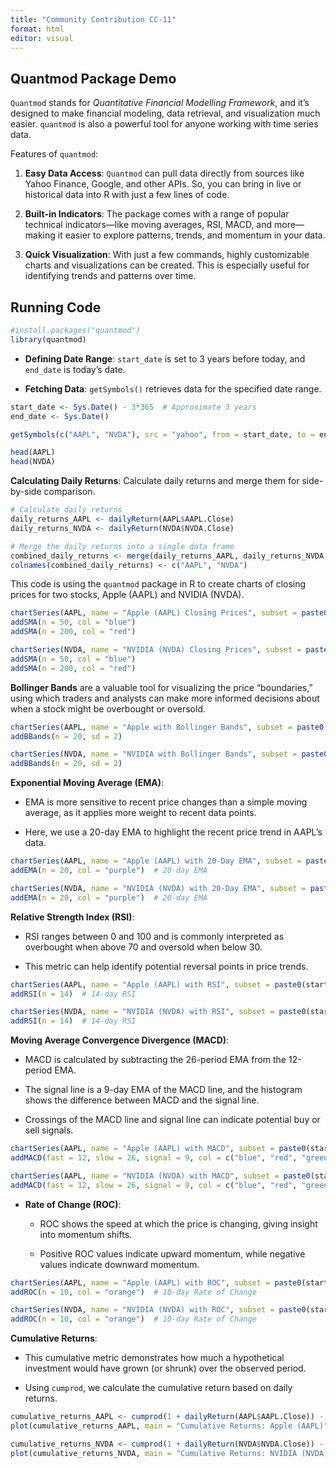 ```yaml
---
title: "Community Contribution CC-11"
format: html
editor: visual
---
```


## Quantmod Package Demo

`Quantmod` stands for *Quantitative Financial Modelling Framework*, and it's designed to make financial modeling, data retrieval, and visualization much easier. `quantmod` is also a powerful tool for anyone working with time series data.

Features of `quantmod`:

1.  **Easy Data Access**: `Quantmod` can pull data directly from sources like Yahoo Finance, Google, and other APIs. So, you can bring in live or historical data into R with just a few lines of code.

2.  **Built-in Indicators**: The package comes with a range of popular technical indicators—like moving averages, RSI, MACD, and more—making it easier to explore patterns, trends, and momentum in your data.

3.  **Quick Visualization**: With just a few commands, highly customizable charts and visualizations can be created. This is especially useful for identifying trends and patterns over time.

## Running Code

```r
#install.packages("quantmod")
library(quantmod)
```

-   **Defining Date Range**: `start_date` is set to 3 years before today, and `end_date` is today’s date.

-   **Fetching Data**: `getSymbols()` retrieves data for the specified date range.

```r
start_date <- Sys.Date() - 3*365  # Approximate 3 years
end_date <- Sys.Date()

getSymbols(c("AAPL", "NVDA"), src = "yahoo", from = start_date, to = end_date)

head(AAPL)
head(NVDA)

```

**Calculating Daily Returns**: Calculate daily returns and merge them for side-by-side comparison.

```r
# Calculate daily returns
daily_returns_AAPL <- dailyReturn(AAPL$AAPL.Close)
daily_returns_NVDA <- dailyReturn(NVDA$NVDA.Close)

# Merge the daily returns into a single data frame
combined_daily_returns <- merge(daily_returns_AAPL, daily_returns_NVDA, all = FALSE)
colnames(combined_daily_returns) <- c("AAPL", "NVDA")

```

This code is using the `quantmod` package in R to create charts of closing prices for two stocks, Apple (AAPL) and NVIDIA (NVDA).

```r
chartSeries(AAPL, name = "Apple (AAPL) Closing Prices", subset = paste0(start_date, "::", end_date), theme = chartTheme("white"))
addSMA(n = 50, col = "blue")
addSMA(n = 200, col = "red")

chartSeries(NVDA, name = "NVIDIA (NVDA) Closing Prices", subset = paste0(start_date, "::", end_date), theme = chartTheme("white"))
addSMA(n = 50, col = "blue")
addSMA(n = 200, col = "red")
```

**Bollinger Bands** are a valuable tool for visualizing the price "boundaries," using which traders and analysts can make more informed decisions about when a stock might be overbought or oversold.

```r
chartSeries(AAPL, name = "Apple with Bollinger Bands", subset = paste0(start_date, "::", end_date), theme = chartTheme("white"))
addBBands(n = 20, sd = 2)

chartSeries(NVDA, name = "NVIDIA with Bollinger Bands", subset = paste0(start_date, "::", end_date), theme = chartTheme("white"))
addBBands(n = 20, sd = 2)
```

**Exponential Moving Average (EMA)**:

-   EMA is more sensitive to recent price changes than a simple moving average, as it applies more weight to recent data points.

-   Here, we use a 20-day EMA to highlight the recent price trend in AAPL’s data.

```r
chartSeries(AAPL, name = "Apple (AAPL) with 20-Day EMA", subset = paste0(start_date, "::", end_date), theme = chartTheme("white"))
addEMA(n = 20, col = "purple")  # 20-day EMA

chartSeries(NVDA, name = "NVIDIA (NVDA) with 20-Day EMA", subset = paste0(start_date, "::", end_date), theme = chartTheme("white"))
addEMA(n = 20, col = "purple")  # 20-day EMA
```

**Relative Strength Index (RSI)**:

-   RSI ranges between 0 and 100 and is commonly interpreted as overbought when above 70 and oversold when below 30.

-   This metric can help identify potential reversal points in price trends.

```r
chartSeries(AAPL, name = "Apple (AAPL) with RSI", subset = paste0(start_date, "::", end_date), theme = chartTheme("white"))
addRSI(n = 14)  # 14-day RSI

chartSeries(NVDA, name = "NVIDIA (NVDA) with RSI", subset = paste0(start_date, "::", end_date), theme = chartTheme("white"))
addRSI(n = 14)  # 14-day RSI
```

**Moving Average Convergence Divergence (MACD)**:

-   MACD is calculated by subtracting the 26-period EMA from the 12-period EMA.

-   The signal line is a 9-day EMA of the MACD line, and the histogram shows the difference between MACD and the signal line.

-   Crossings of the MACD line and signal line can indicate potential buy or sell signals.

```r
chartSeries(AAPL, name = "Apple (AAPL) with MACD", subset = paste0(start_date, "::", end_date), theme = chartTheme("white"))
addMACD(fast = 12, slow = 26, signal = 9, col = c("blue", "red", "green"))

chartSeries(AAPL, name = "NVIDIA (NVDA) with MACD", subset = paste0(start_date, "::", end_date), theme = chartTheme("white"))
addMACD(fast = 12, slow = 26, signal = 9, col = c("blue", "red", "green"))
```

-   **Rate of Change (ROC)**:

    -   ROC shows the speed at which the price is changing, giving insight into momentum shifts.

    -   Positive ROC values indicate upward momentum, while negative values indicate downward momentum.

```r
chartSeries(AAPL, name = "Apple (AAPL) with ROC", subset = paste0(start_date, "::", end_date), theme = chartTheme("white"))
addROC(n = 10, col = "orange")  # 10-day Rate of Change

chartSeries(NVDA, name = "NVIDIA (NVDA) with ROC", subset = paste0(start_date, "::", end_date), theme = chartTheme("white"))
addROC(n = 10, col = "orange")  # 10-day Rate of Change
```

**Cumulative Returns**:

-   This cumulative metric demonstrates how much a hypothetical investment would have grown (or shrunk) over the observed period.

-   Using `cumprod`, we calculate the cumulative return based on daily returns.

```r
cumulative_returns_AAPL <- cumprod(1 + dailyReturn(AAPL$AAPL.Close)) - 1
plot(cumulative_returns_AAPL, main = "Cumulative Returns: Apple (AAPL)", col = "darkgreen", ylab = "Cumulative Returns", xlab = "Date")

cumulative_returns_NVDA <- cumprod(1 + dailyReturn(NVDA$NVDA.Close)) - 1
plot(cumulative_returns_NVDA, main = "Cumulative Returns: NVIDIA (NVDA)", col = "darkgreen", ylab = "Cumulative Returns", xlab = "Date")
```
